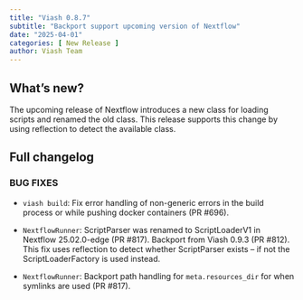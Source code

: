 ```yaml
---
title: "Viash 0.8.7"
subtitle: "Backport support upcoming version of Nextflow"
date: "2025-04-01"
categories: [ New Release ]
author: Viash Team
---
```


## What's new?

The upcoming release of Nextflow introduces a new class for loading scripts and renamed the old class.
This release supports this change by using reflection to detect the available class.

## Full changelog

### BUG FIXES

* `viash build`: Fix error handling of non-generic errors in the build process or while pushing docker containers (PR #696).

* `NextflowRunner`: ScriptParser was renamed to ScriptLoaderV1 in Nextflow 25.02.0-edge (PR #817). Backport from Viash 0.9.3 (PR #812).
  This fix uses reflection to detect whether ScriptParser exists -- if not the ScriptLoaderFactory is used instead.

* `NextflowRunner`: Backport path handling for `meta.resources_dir` for when symlinks are used (PR #817).

